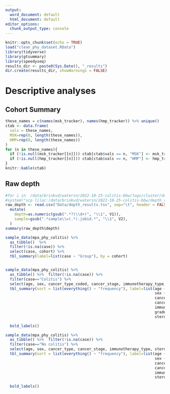 ```yaml
---
output:
  word_document: default
  html_document: default
editor_options: 
  chunk_output_type: console
---
```


```r
knitr::opts_chunk$set(echo = TRUE)
load("clean_phy_dataset.RData")
library(tidyverse)
library(gtsummary)
library(speedyseq)
results_dir <- paste0(Sys.Date(), "_results")
dir.create(results_dir, showWarnings = FALSE)

```

# Descriptive analyses
## Cohort Summary
```r
these_names = c(names(msk_tracker), names(hmp_tracker)) %>% unique()
ctab <- data.frame(
  vals = these_names, 
  MSK=rep(0, length(these_names)), 
  HMP=rep(0, length(these_names))
)
for (n in these_names){
  if (!is.null(msk_tracker[[n]])) ctab[ctab$vals == n, "MSK"] <- msk_tracker[[n]]
  if (!is.null(hmp_tracker[[n]])) ctab[ctab$vals == n, "HMP"] <- hmp_tracker[[n]]
}
knitr::kable(ctab)
```

## Raw depth

```r
#for i in  /data/brinkvd/watersn/2022-10-25-colitis-bbw/logs/cluster/downsample/*//*.err ; do cat $i  | grep "+ nseqs=" | sed "s|$|\t$i|g" ; done >  /data/brinkvd/watersn/2022-10-25-colitis-bbw/depth_results.tsv
#system("scp lilac:/data/brinkvd/watersn/2022-10-25-colitis-bbw/depth_results.tsv Data/")
raw_depth <- read.csv("Data/depth_results.tsv", sep="\t", header = FALSE) %>% 
  mutate(
    depth=as.numeric(gsub(".*?(\\d+)", "\\1", V1)),
    sample=gsub(".*sample\\=(.*).jobid.*", "\\1", V2),
  )
summary(raw_depth$depth)
```




```R


sample_data(mpa_phy_colitis) %>% 
  as_tibble()  %>% 
  filter(!is.na(case)) %>% 
  select(case, cohort) %>% 
  tbl_summary(label=list(case ~ "Group"), by = cohort) 


sample_data(mpa_phy_colitis) %>% 
  as_tibble() %>%  filter(!is.na(case)) %>% 
  filter(case=="Colitis") %>% 
  select(age, sex, cancer_type_coded, cancer_stage, immunotherapy_type, grade_diarrhea, steroids) %>% 
  tbl_summary(sort = list(everything() ~ "frequency"), label=list(age ~ "Age",
                                                                  sex ~ "Sex",
                                                                  cancer_type_coded ~ "Cancer type",
                                                                  cancer_stage ~ "Cancer stage",
                                                                  immunotherapy_type ~ "Immunotherapy type",
                                                                  grade_diarrhea ~ "Grade of diarrhea (CTCAE v5)",
                                                                  steroids ~ "Corticosteroids used for colitis")) %>% 

  bold_labels()

sample_data(mpa_phy_colitis) %>% 
  as_tibble() %>%  filter(!is.na(case)) %>% 
  filter(case=="No colitis") %>% 
  select(age, sex, cancer_type, cancer_stage, immunotherapy_type, steroids) %>% 
  tbl_summary(sort = list(everything() ~ "frequency"), label=list(age ~ "Age",
                                                                  sex ~ "Sex",
                                                                  cancer_type ~ "Cancer type",
                                                                  cancer_stage ~ "Cancer stage",
                                                                  immunotherapy_type ~ "Immunotherapy type",
                                                                  steroids ~ "Corticosteroids used for colitis")) %>% 

  bold_labels()



```


